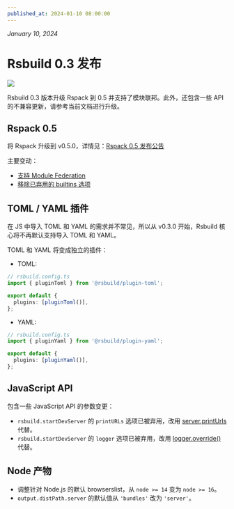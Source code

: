 ```yaml
---
published_at: 2024-01-10 08:00:00
---
```


_January 10, 2024_

# Rsbuild 0.3 发布

![](https://assets.rspack.rs/rsbuild/rsbuild-banner-v0-3.png)

Rsbuild 0.3 版本升级 Rspack 到 0.5 并支持了模块联邦。此外，还包含一些 API 的不兼容更新，请参考当前文档进行升级。

## Rspack 0.5

将 Rspack 升级到 v0.5.0，详情见：[Rspack 0.5 发布公告](https://rspack.rs/zh/blog/announcing-0-5)

主要变动：

- [支持 Module Federation](https://rspack.rs/zh/blog/module-federation-added-to-rspack)
- [移除已弃用的 builtins 选项](https://rspack.rs/zh/blog/announcing-0-5#%E7%A7%BB%E9%99%A4%E5%B7%B2%E5%BC%83%E7%94%A8%E7%9A%84-builtins-options)

## TOML / YAML 插件

在 JS 中导入 TOML 和 YAML 的需求并不常见，所以从 v0.3.0 开始，Rsbuild 核心将不再默认支持导入 TOML 和 YAML。

TOML 和 YAML 将变成独立的插件：

- TOML:

```ts
// rsbuild.config.ts
import { pluginToml } from '@rsbuild/plugin-toml';

export default {
  plugins: [pluginToml()],
};
```

- YAML:

```ts
// rsbuild.config.ts
import { pluginYaml } from '@rsbuild/plugin-yaml';

export default {
  plugins: [pluginYaml()],
};
```

## JavaScript API

包含一些 JavaScript API 的参数变更：

- `rsbuild.startDevServer` 的 `printURLs` 选项已被弃用，改用 [server.printUrls](/config/server/print-urls) 代替。
- `rsbuild.startDevServer` 的 `logger` 选项已被弃用，改用 [logger.override()](/api/javascript-api/core#logger) 代替。

## Node 产物

- 调整针对 Node.js 的默认 browserslist，从 `node >= 14` 变为 `node >= 16`。
- `output.distPath.server` 的默认值从 `'bundles'` 改为 `'server'`。
